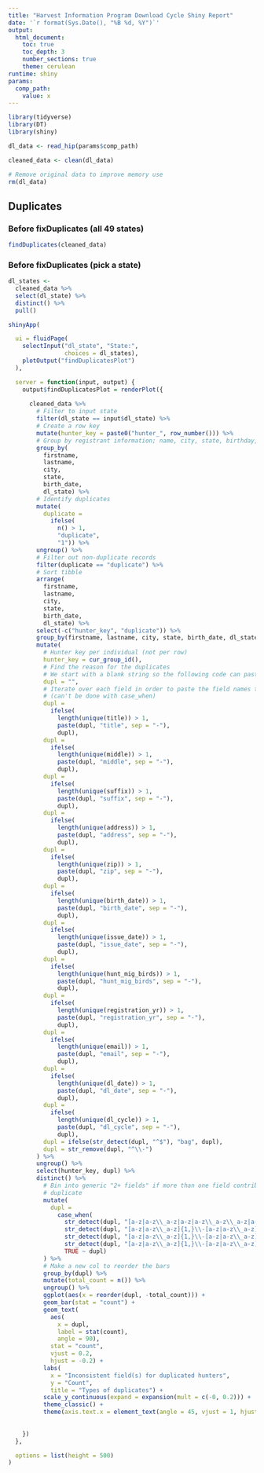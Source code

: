 ```yaml
---
title: "Harvest Information Program Download Cycle Shiny Report"
date: '`r format(Sys.Date(), "%B %d, %Y")`'
output: 
  html_document:
    toc: true
    toc_depth: 3
    number_sections: true
    theme: cerulean
runtime: shiny
params:
  comp_path:
    value: x
---
```


```r
library(tidyverse)
library(DT)
library(shiny)
```

```r

dl_data <- read_hip(params$comp_path)

cleaned_data <- clean(dl_data)

# Remove original data to improve memory use
rm(dl_data)
```

## Duplicates

### Before fixDuplicates (all 49 states)

```r
findDuplicates(cleaned_data)
```

### Before fixDuplicates (pick a state)

```r
dl_states <-
  cleaned_data %>% 
  select(dl_state) %>% 
  distinct() %>% 
  pull()

shinyApp(

  ui = fluidPage(
    selectInput("dl_state", "State:",
                choices = dl_states),
    plotOutput("findDuplicatesPlot")
  ),

  server = function(input, output) {
    output$findDuplicatesPlot = renderPlot({
      
      cleaned_data %>%
        # Filter to input state
        filter(dl_state == input$dl_state) %>% 
        # Create a row key
        mutate(hunter_key = paste0("hunter_", row_number())) %>%
        # Group by registrant information; name, city, state, birthday, dl_state
        group_by(
          firstname,
          lastname,
          city,
          state,
          birth_date,
          dl_state) %>%
        # Identify duplicates
        mutate(
          duplicate =
            ifelse(
              n() > 1,
              "duplicate",
              "1")) %>%
        ungroup() %>%
        # Filter out non-duplicate records
        filter(duplicate == "duplicate") %>%
        # Sort tibble
        arrange(
          firstname,
          lastname,
          city,
          state,
          birth_date,
          dl_state) %>%
        select(-c("hunter_key", "duplicate")) %>%
        group_by(firstname, lastname, city, state, birth_date, dl_state) %>%
        mutate(
          # Hunter key per individual (not per row)
          hunter_key = cur_group_id(),
          # Find the reason for the duplicates
          # We start with a blank string so the following code can paste in
          dupl = "",
          # Iterate over each field in order to paste the field names together
          # (can't be done with case_when)
          dupl =
            ifelse(
              length(unique(title)) > 1,
              paste(dupl, "title", sep = "-"),
              dupl),
          dupl =
            ifelse(
              length(unique(middle)) > 1,
              paste(dupl, "middle", sep = "-"),
              dupl),
          dupl =
            ifelse(
              length(unique(suffix)) > 1,
              paste(dupl, "suffix", sep = "-"),
              dupl),
          dupl =
            ifelse(
              length(unique(address)) > 1,
              paste(dupl, "address", sep = "-"),
              dupl),
          dupl =
            ifelse(
              length(unique(zip)) > 1,
              paste(dupl, "zip", sep = "-"),
              dupl),
          dupl =
            ifelse(
              length(unique(birth_date)) > 1,
              paste(dupl, "birth_date", sep = "-"),
              dupl),
          dupl =
            ifelse(
              length(unique(issue_date)) > 1,
              paste(dupl, "issue_date", sep = "-"),
              dupl),
          dupl =
            ifelse(
              length(unique(hunt_mig_birds)) > 1,
              paste(dupl, "hunt_mig_birds", sep = "-"),
              dupl),
          dupl =
            ifelse(
              length(unique(registration_yr)) > 1,
              paste(dupl, "registration_yr", sep = "-"),
              dupl),
          dupl =
            ifelse(
              length(unique(email)) > 1,
              paste(dupl, "email", sep = "-"),
              dupl),
          dupl =
            ifelse(
              length(unique(dl_date)) > 1,
              paste(dupl, "dl_date", sep = "-"),
              dupl),
          dupl =
            ifelse(
              length(unique(dl_cycle)) > 1,
              paste(dupl, "dl_cycle", sep = "-"),
              dupl),
          dupl = ifelse(str_detect(dupl, "^$"), "bag", dupl),
          dupl = str_remove(dupl, "^\\-")
        ) %>%
        ungroup() %>%
        select(hunter_key, dupl) %>%
        distinct() %>%
          # Bin into generic "2+ fields" if more than one field contributes to a
          # duplicate
          mutate(
            dupl =
              case_when(
                str_detect(dupl, "[a-z|a-z\\_a-z|a-z|a-z\\_a-z\\_a-z|a-z\\_a-z]{1,}\\-[a-z|a-z\\_a-z]{1,}\\-[a-z|a-z\\_a-z]{1,}\\-[a-z|a-z\\_a-z]{1,}\\-[a-z|a-z\\_a-z]{1,}") ~ "2+ fields", #5+ fields
                str_detect(dupl, "[a-z|a-z\\_a-z]{1,}\\-[a-z|a-z\\_a-z]{1,}\\-[a-z|a-z\\_a-z]{1,}\\-[a-z|a-z\\_a-z]{1,}") ~ "2+ fields", #4 fields
                str_detect(dupl, "[a-z|a-z\\_a-z]{1,}\\-[a-z|a-z\\_a-z]{1,}\\-[a-z|a-z\\_a-z]{1,}") ~ "2+ fields", #3 fields
                str_detect(dupl, "[a-z|a-z\\_a-z]{1,}\\-[a-z|a-z\\_a-z]{1,}") ~ "2+ fields",
                TRUE ~ dupl)
          ) %>%
          # Make a new col to reorder the bars
          group_by(dupl) %>%
          mutate(total_count = n()) %>%
          ungroup() %>%
          ggplot(aes(x = reorder(dupl, -total_count))) +
          geom_bar(stat = "count") +
          geom_text(
            aes(
              x = dupl,
              label = stat(count),
              angle = 90),
            stat = "count",
            vjust = 0.2,
            hjust = -0.2) +
          labs(
            x = "Inconsistent field(s) for duplicated hunters",
            y = "Count",
            title = "Types of duplicates") +
          scale_y_continuous(expand = expansion(mult = c(-0, 0.2))) +
          theme_classic() +
          theme(axis.text.x = element_text(angle = 45, vjust = 1, hjust = 1))
        
      
    })
  },

  options = list(height = 500)
)
```
